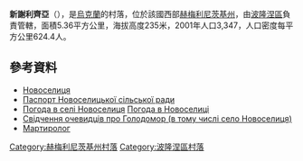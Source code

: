 {{coord|50|4|22|N|27|31|30|E|scale:100000|display=title}}

'''新謝利齊亞'''（{{lang-uk|Новоселиця}}），是[[烏克蘭|烏克蘭]]的村落，位於該國西部[[赫梅利尼茨基州|赫梅利尼茨基州]]，由[[波隆涅區|波隆涅區]]負責管轄，面積5.36平方公里，海拔高度235米，2001年人口3,347，人口密度每平方公里624.4人。

==參考資料==
*[http://gska2.rada.gov.ua/pls/z7502/A005?rdat1=13.12.2008&rf7571=36558 Новоселиця]{{dead link|date=2018年3月 |bot=InternetArchiveBot |fix-attempted=yes }}
* [http://www.oblrada.km.ua/map/polnovoselsilra.php Паспорт Новоселицької сільської ради]{{dead link|date=2018年3月 |bot=InternetArchiveBot |fix-attempted=yes }}
* [http://weather.in.ua/ua/hmel'nickaja/18018 Погода в селі Новоселиця]{{Wayback|url=http://weather.in.ua/ua/hmel%27nickaja/18018 |date=20111220103829 }}   [http://rp5.ua/%D0%9F%D0%BE%D0%B3%D0%BE%D0%B4%D0%B0_%D0%B2_%D0%9D%D0%BE%D0%B2%D0%BE%D1%81%D0%B5%D0%BB%D0%B8%D1%86%D1%96,_%D0%9F%D0%BE%D0%BB%D0%BE%D0%BD%D1%81%D1%8C%D0%BA%D0%B8%D0%B9_%D1%80%D0%B0%D0%B9%D0%BE%D0%BD#map Погода в Новоселиці] {{Wayback|url=http://rp5.ua/%D0%9F%D0%BE%D0%B3%D0%BE%D0%B4%D0%B0_%D0%B2_%D0%9D%D0%BE%D0%B2%D0%BE%D1%81%D0%B5%D0%BB%D0%B8%D1%86%D1%96,_%D0%9F%D0%BE%D0%BB%D0%BE%D0%BD%D1%81%D1%8C%D0%BA%D0%B8%D0%B9_%D1%80%D0%B0%D0%B9%D0%BE%D0%BD#map |date=20161119001753 }}
* [http://poladm.gov.ua/vitness.html Свідчення очевидців про Голодомор (в тому числі село Новоселиця)]{{dead link|date=2018年3月 |bot=InternetArchiveBot |fix-attempted=yes }}
* [https://web.archive.org/web/20140310184645/http://memorialholodomors.org.ua/PDF/Khmelnytsky/%D0%9F%D0%BE%D0%BB%D0%BE%D0%BD%D1%81%D1%8C%D0%BA%D0%B8%D0%B9%20%D1%80%D0%B0%D0%B9%D0%BE%D0%BD.pdf Мартиролог]

{{DEFAULTSORT:Новоселиця}}
[[Category:赫梅利尼茨基州村落|Category:赫梅利尼茨基州村落]]
[[Category:波隆涅區村落|Category:波隆涅區村落]]


{{Khmelnytskyi-geo-stub}}